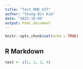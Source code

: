 ```yaml
---
title: "Test_RMD_GIT"
author: "Young-Bin Kim"
date: "2022-10-06"
output: html_document
---
```


```r
knitr::opts_chunk$set(echo = TRUE)
```

## R Markdown

```r
test <- c(1, 2, 3, 4)

```